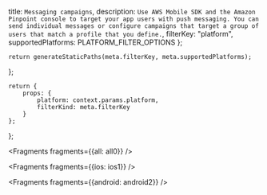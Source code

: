   title: `Messaging campaigns`,
  description: `Use AWS Mobile SDK and the Amazon Pinpoint console to target your app users with push messaging. You can send individual messages or configure campaigns that target a group of users that match a profile that you define.`,
  filterKey: "platform",
  supportedPlatforms: PLATFORM_FILTER_OPTIONS
};
      


    return generateStaticPaths(meta.filterKey, meta.supportedPlatforms);
};

    return {
        props: {
            platform: context.params.platform,
            filterKind: meta.filterKey
        }
    };
};


<Fragments fragments={{all: all0}} />


<Fragments fragments={{ios: ios1}} />


<Fragments fragments={{android: android2}} />